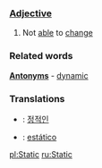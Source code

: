 ===[[Adjective]]===

# Not [[able]] to [[change]]

===Related words===

'''[[Antonym]]s''' - [[dynamic]]

===Translations===
*{{ko}}: [[정적]]인
*{{pt}}: [[estático]]

[[pl:Static]]
[[ru:Static]]